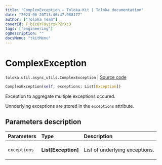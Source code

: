 ```yaml
---
title: "ComplexException — Toloka-Kit | Toloka documentation"
date: "2023-06-20T13:46:47.988177"
author: ["Toloka Team"]
coverId: F_bIcOYF9yjrxkPZrXc3
tags: ["engineering"]
ogDescription: ""
docsMenu: "tkitMenu"
---
```


# ComplexException

`toloka.util.async_utils.ComplexException` | [Source code](https://github.com/Toloka/toloka-kit/blob/v1.2.0/src/util/async_utils.py#L36)

```python
ComplexException(self, exceptions: List[Exception])
```

Exception to aggregate multiple exceptions occured.

Unnderlying exceptions are stored in the `exceptions` attribute.

## Parameters description

| Parameters | Type | Description |
| :----------| :----| :-----------|
`exceptions`|**List\[Exception\]**|<p>List of underlying exceptions.</p>